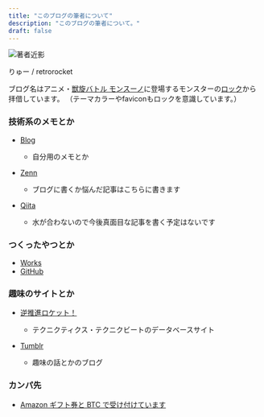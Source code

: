 ```yaml
---
title: "このブログの筆者について"
description: "このブログの筆者について。"
draft: false
---
```



<Image src={icon} alt="著者近影" quality="100" format="GIF" />

りゅー / retrorocket

ブログ名はアニメ・[獣旋バトル モンスーノ](https://www.b-ch.com/titles/3494/)に登場するモンスターの[ロック](https://www.bandai.co.jp/catalog/item.php?jan_cd=4543112769763000)から拝借しています。
（テーマカラーやfaviconもロックを意識しています。）

### 技術系のメモとか

- [Blog](https://retrorocket.biz)

  - 自分用のメモとか

- [Zenn](https://zenn.dev/retrorocket)

  - ブログに書くか悩んだ記事はこちらに書きます

- [Qiita](https://qiita.com/retrorocket)

  - 水が合わないので今後真面目な記事を書く予定はないです

### つくったやつとか

- [Works](https://retrorocket.biz/works/)
- [GitHub](https://github.com/retrorocket)

### 趣味のサイトとか

- [逆推進ロケット！](https://rain.retrorocket.biz)

  - テクニクティクス・テクニクビートのデータベースサイト

- [Tumblr](https://blog.retrorocket.biz)

  - 趣味の話とかのブログ

### カンパ先

- [Amazon ギフト券と BTC で受け付けています](/kampa)
